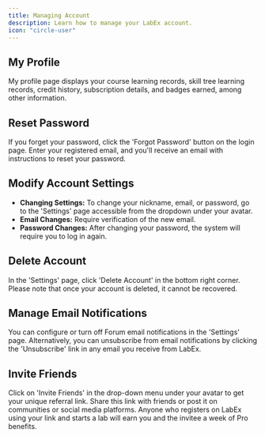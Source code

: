 ```yaml
---
title: Managing Account
description: Learn how to manage your LabEx account.
icon: "circle-user"
---
```


## My Profile

My profile page displays your course learning records, skill tree learning records, credit history, subscription details, and badges earned, among other information.

## Reset Password

If you forget your password, click the 'Forgot Password' button on the login page. Enter your registered email, and you'll receive an email with instructions to reset your password.

## Modify Account Settings

- **Changing Settings:** To change your nickname, email, or password, go to the 'Settings' page accessible from the dropdown under your avatar.
- **Email Changes:** Require verification of the new email.
- **Password Changes:** After changing your password, the system will require you to log in again.

## Delete Account

In the 'Settings' page, click 'Delete Account' in the bottom right corner. Please note that once your account is deleted, it cannot be recovered.

## Manage Email Notifications

You can configure or turn off Forum email notifications in the 'Settings' page. Alternatively, you can unsubscribe from email notifications by clicking the 'Unsubscribe' link in any email you receive from LabEx.

## Invite Friends

Click on 'Invite Friends' in the drop-down menu under your avatar to get your unique referral link. Share this link with friends or post it on communities or social media platforms. Anyone who registers on LabEx using your link and starts a lab will earn you and the invitee a week of Pro benefits.
